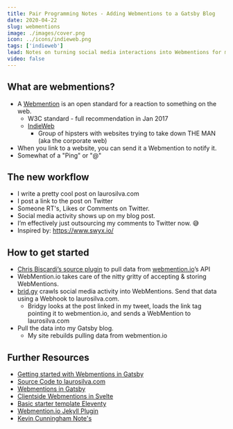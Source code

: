 ```yaml
---
title: Pair Programming Notes - Adding Webmentions to a Gatsby Blog
date: 2020-04-22
slug: webmentions
image: ./images/cover.png
icon: ../icons/indieweb.png
tags: ['indieweb']
lead: Notes on turning social media interactions into Webmentions for my digital garden.
video: false
---
```


## What are webmentions?

- A [Webmention](https://indieweb.org/Webmention) is an open standard for a reaction to something on the web.
  - W3C standard - full recommendation in Jan 2017
  - [IndieWeb](https://indieweb.org/)
    - Group of hipsters with websites trying to take down THE MAN (aka the corporate web)
- When you link to a website, you can send it a Webmention to notify it.
- Somewhat of a "Ping" or "@"

## The new workflow

- I write a pretty cool post on laurosilva.com
- I post a link to the post on Twitter
- Someone RT's, Likes or Comments on Twitter.
- Social media activity shows up on my blog post.
- I’m effectively just outsourcing my comments to Twitter now. 😅
- Inspired by: https://www.swyx.io/

## How to get started

- [Chris Biscardi’s source plugin](https://www.christopherbiscardi.com/post/building-gatsby-plugin-webmentions) to pull data from [webmention.io](https://webmention.io/)’s API
- WebMention.io takes care of the nitty gritty of accepting & storing WebMentions.
- [brid.gy](https://brid.gy/) crawls social media activity into WebMentions. Send that data using a Webhook to laurosilva.com.
  - Bridgy looks at the post linked in my tweet, loads the link tag pointing it to webmention.io, and sends a WebMention to laurosilva.com
- Pull the data into my Gatsby blog.
  - My site rebuilds pulling data from webmention.io

## Further Resources

- [Getting started with Webmentions in Gatsby](https://www.knutmelvaer.no/blog/2019/06/getting-started-with-webmentions-in-gatsby/)
- [Source Code to laurosilva.com](https://github.com/laurosilvacom/laurosilva.com/tree/bfb76cc405685de98de0fe753464a9c49329e633)
- [Webmentions in Gatsby](https://www.knutmelvaer.no/blog/2019/06/getting-started-with-webmentions-in-gatsby/)
- [Clientside Webmentions in Svelte](https://www.swyx.io/writing/clientside-webmentions/)
- [Basic starter template Eleventy](https://github.com/maxboeck/eleventy-webmentions)
- [Webmention.io Jekyll Plugin](https://github.com/aarongustafson/jekyll-webmention_io)
- [Kevin Cunningham Note's](https://www.kevincunningham.co.uk/wiki/Webmentions)
